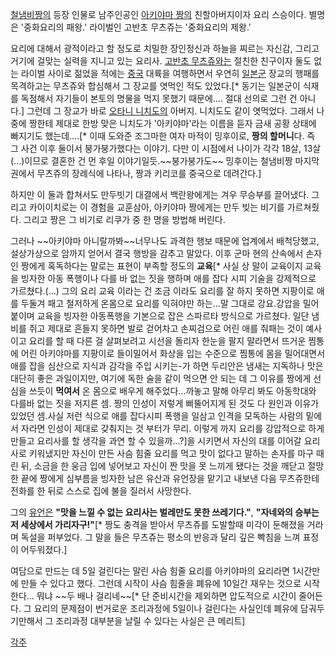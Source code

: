 [[철냄비짱]]의 등장 인물로 남주인공인 [[아키야마 짱]]의 친할아버지이자 요리 스승이다. 별명은 '중화요리의 패왕.' 라이벌인 고반초 무츠쥬는 '중화요리의 제왕.'

요리에 대해서 광적이라고 할 정도로 치밀한 장인정신과 하늘을 찌르는 자신감, 그리고 거기에 걸맞는 실력을 지니고 있는 요리사. [[고반초 무츠쥬]]와는 절친한 친구이자 둘도 없는 라이벌 사이로 젊었을 적에는 [[중국]] 대륙을 여행하면서 우연히 [[일본군]] 장교의 행패를 목격하고는 무츠쥬와 합심해서 그 장교를 엿먹인 적도 있었다.[* 동기는 일본군이 식재를 독점해서 자기들이 본토의 명물을 먹지 못했기 때문에.... 절대 선의로 그런 건 아니다.] 그런데 그 장교가 바로 [[오타니 니치도]]의 아버지. 니치도도 같이 엿먹었다. 그래서 나중에 짱한테 제대로 한방 맞은 니치도가 '아키야마'라는 이름을 듣자 금새 공황 상태에 빠지기도 했는데….[* 이때 도와준 조그마한 여자 마적이 밍후이로, '''짱의 할머니'''다. 즉 그 사건 이후 둘이서 붕가붕가했다는 이야기. 다만 이 시점에서 나이가 각각 18살, 13살(...)이므로 결혼한 건 먼 후일 이야기일듯.~~붕가붕가도~~ 밍후이는 철냄비짱 마지막 권에서 무츠쥬의 장례식에 나타나, 짱과 키리코를 중국으로 데려간다.]

하지만 이 둘과 합쳐서도 만두빗기 대결에서 백란왕에게는 겨우 무승부를 끌어냈다. 그리고 카이이치로는 이 경험을 교훈삼아, 아키야마 짱에게는 만두 빚는 비기를 가르쳐줬다. 그리고 짱은 그 비기로 리쿠가 중 한 명을 방법해 버린다.

그러나 ~~아키야마 아니랄까봐~~너무나도 과격한 행보 때문에 업계에서 배척당했고, 설상가상으로 암까지 얻어서 결국 행방을 감추고 말았다. 이후 군마 현의 산속에서 손자인 짱에게 혹독하다는 말로는 표현이 부족할 정도의 '''교육'''[* 사실 상 말이 교육이지 교육을 빙자한 아동 폭행이나 다를 바 없는 짓을 행하며 애를 잡다 시피 기술을 강제적으로 가르쳤다.(...) 그의 요리 교육 이라는 건 조금 이라도 요리를 잘 하지 못하면 지팡이로 애를 두둘겨 패고 철저하게 온몸으로 요리를 익혀야만 하는...말 그대로 강요.강압을 밀어붙이며 교육을 빙자한 아동폭행을 기본으로 잡은 스파르타 방식으로 가르쳤다. 일단 냄비를 쥐고 제대로 흔들지 못하면 발로 걷어차고 손찌검으로 어린 애를 줘패는 것이 예사이고 요리를 할 때 다른 걸 살펴보려고 시선을 돌리자 한눈을 팔지 말라면서 뜨거운 찜통에 어린 아키야마를 지팡이로 들이밀어서 화상을 입는 수준으로 찜통에 몸을 밀어대면서 애를 잡을 심산으로 지식과 감각을 주입 시키는-가 하면 두리안은 냄새는 지독하나 맛은 대단히 좋은 과일이지만, 여기에 독한 술을 같이 먹으면 안 되는 데 그 이유를 짱에게 선심을 쓰듯이 '''먹여서''' 온 몸으로 배우게 해주었다...까놓고 말해 아무리 봐도 아동학대와 다를바 없는 짓을 저지른 셈. 짱의 인성이 저렇게 삐뚤어지게 된 것도 다 원인과 이유가 있었던 셈.사실 저런 식으로 애를 잡다시피 폭행을 일삼고 인격을 모독하는 사람의 밑에서 자라면 인성이 제대로 갖춰지는 것 부터가 무리. 이렇게 까지 요리를 강압적으로 하게 만들고 요리사를 할 생각을 과연 할 수 있을까...?]을 시키면서 자신의 대를 이어갈 요리사로 키워냈지만 자신이 만든 사슴 힘줄 요리를 먹고 맛이 없다고 말하는 손자를 마구 때린 뒤, 소금을 한 웅금 입에 넣어보고 자신이 짠 맛을 못 느끼게 됐다는 것을 깨닫고 절망한 끝에 짱에게 심부름을 빙자한 남은 유산과 유언장을 맡기고 내보낸 다음 무츠쥬한테 전화를 한 뒤로 스스로 집에 불을 질러서 사망한다.

그의 [[유언]]은 '''"맛을 느낄 수 없는 요리사는 벌레만도 못한 쓰레기다."''', '''"자네와의 승부는 저 세상에서 가리자구!"'''[* 짱도 충격을 받아서 무츠쥬를 도발할때 미각이 둔해졌을 거라며 독설을 퍼부었다. 그 말을 들은 무츠쥬는 평소의 반응과 달리 깊은 빡침을 느껴 표정이 어두워졌다.]

여담으로 만드는 데 5일 걸린다는 말린 사슴 힘줄 요리를 아키야마의 요리라면 1시간만에 만들 수 있다고 했다. 그런데 시작이 사슴 힘줄을 폐유에 10일간 재우는 것으로 시작한다... 뭐냐 ~~두 배나 걸리네~~[* 단 준비시간을 제외하면 압도적으로 시간이 줄어든다. 그 요리의 문제점이 번거로운 조리과정에 5일이나 걸린다는 사실인데 폐유에 담궈두기만해서 그 조리과정 대부분을 날릴 수 있다는 사실은 큰 메리트]

[[각주]]
